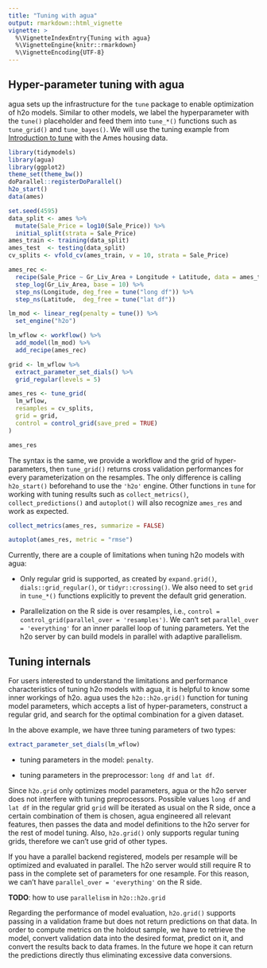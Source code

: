 ```yaml
---
title: "Tuning with agua"
output: rmarkdown::html_vignette
vignette: >
  %\VignetteIndexEntry{Tuning with agua}
  %\VignetteEngine{knitr::rmarkdown}
  %\VignetteEncoding{UTF-8}
---
```


## Hyper-parameter tuning with agua 

agua sets up the infrastructure for the `tune` package to enable optimization of h2o models. Similar to other models, we label the hyperparameter with the `tune()` placeholder and feed them into `tune_*()` functions such as `tune_grid()` and `tune_bayes()`. We will use the tuning example from [Introduction to tune](https://tune.tidymodels.org/articles/tune.html) with the Ames housing data. 

```r
library(tidymodels)
library(agua)
library(ggplot2)
theme_set(theme_bw())
doParallel::registerDoParallel()
h2o_start()
data(ames)

set.seed(4595)
data_split <- ames %>%
  mutate(Sale_Price = log10(Sale_Price)) %>%
  initial_split(strata = Sale_Price)
ames_train <- training(data_split)
ames_test  <- testing(data_split)
cv_splits <- vfold_cv(ames_train, v = 10, strata = Sale_Price)

ames_rec <- 
  recipe(Sale_Price ~ Gr_Liv_Area + Longitude + Latitude, data = ames_train) %>% 
  step_log(Gr_Liv_Area, base = 10) %>% 
  step_ns(Longitude, deg_free = tune("long df")) %>% 
  step_ns(Latitude,  deg_free = tune("lat df"))

lm_mod <- linear_reg(penalty = tune()) %>% 
  set_engine("h2o")

lm_wflow <- workflow() %>% 
  add_model(lm_mod) %>%
  add_recipe(ames_rec)

grid <- lm_wflow %>%
  extract_parameter_set_dials() %>% 
  grid_regular(levels = 5)

ames_res <- tune_grid(
  lm_wflow, 
  resamples = cv_splits, 
  grid = grid, 
  control = control_grid(save_pred = TRUE)
)

ames_res 
```

The syntax is the same, we provide a workflow and the grid of hyper-parameters, then `tune_grid()` returns cross validation 
performances for every parameterization on the resamples. The only difference is calling `h2o_start()` 
beforehand to use the `'h2o'` engine. Other functions in `tune` for working with tuning results such as `collect_metrics()`, `collect_predictions()` and `autoplot()` will also recognize `ames_res` and work as expected. 

```r
collect_metrics(ames_res, summarize = FALSE)
```

```r
autoplot(ames_res, metric = "rmse")
```



Currently, there are a couple of limitations when tuning h2o models with agua:

- Only regular grid is supported, as created by `expand.grid()`, `dials::grid_regular()`,
or `tidyr::crossing()`. We also need to set `grid` in `tune_*()` functions explicitly to prevent the default grid generation. 

- Parallelization on the R side is over resamples, i.e., `control = control_grid(parallel_over = 'resamples')`. We can't set `parallel_over = 'everything'`
for an inner parallel loop of tuning parameters. Yet the h2o server by can build models 
in parallel with adaptive parallelism. 

## Tuning internals 

For users interested to understand the limitations and performance characteristics of tuning h2o models with agua, it is helpful to know some inner workings of h2o. agua uses 
the `h2o::h2o.grid()` function for tuning model parameters, which accepts a list of hyper-parameters, construct a regular grid, and search for the optimal 
combination for a given dataset.

In the above example, we have three tuning parameters of two types: 

```r
extract_parameter_set_dials(lm_wflow)
```

* tuning parameters in the model: `penalty`.

* tuning parameters in the preprocessor: `long df` and `lat df`. 

Since `h2o.grid` only optimizes model parameters, agua or the h2o server does not interfere with tuning preprocessors. Possible values `long df` and `lat df` in the regular grid `grid` will be iterated as usual on the R side, once a certain combination of them is chosen, agua engineered all relevant features, then passes the data and model definitions to the h2o server for the rest of model tuning. Also, `h2o.grid()` only supports regular tuning grids, therefore we can't use grid of other types. 

If you have a parallel backend registered, models per resample will be optimized and evaluated 
in parallel. The h2o server would still require R to pass in the complete set of parameters for one resample. For this reason, we can't have `parallel_over = 'everything'` on the R side. 

**TODO**: how to use `parallelism` in `h2o::h2o.grid`

Regarding the performance of model evaluation, `h2o.grid()` supports passing in a validation
frame but does not return predictions on that data. In order to compute metrics on the holdout sample, we have to retrieve the model,
convert validation data into the desired format, predict on it, and convert the results back to data frames. In the future we hope it can return the predictions directly thus eliminating excessive data conversions. 
